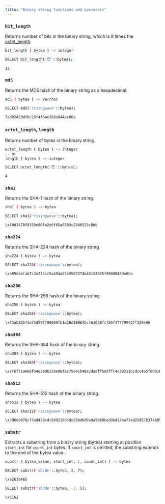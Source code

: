 ```yaml
---
title: "Binary string functions and operators"
---
```


### `bit_length`[](#bit%5Flength "Direct link to bit_length")

Returns number of bits in the binary string, which is 8 times the [octet\_length](#octet%5Flength-length).

```bash
bit_length ( bytea ) -> integer
```

```bash
SELECT bit_length('😇'::bytea);
```

```bash
32
```

### `md5`

Returns the MD5 hash of the binary string as a hexadecimal.

```bash
md5 ( bytea ) -> varchar
```

```bash
SELECT md5('risingwave'::bytea);
```

```bash
7ad0245ddf6c26f4f6ae269a644ac00a
```

### `octet_length`, `length`

Returns number of bytes in the binary string.

```bash
octet_length ( bytea ) -> integer
-- or
length ( bytea ) -> integer
```

```bash
SELECT octet_length('😇'::bytea);
```

```bash
4
```

### `sha1`

Returns the SHA-1 hash of the binary string.

```bash
sha1 ( bytea ) -> bytea
```

```bash
SELECT sha1('risingwave'::bytea);
```

```bash
\x48d3478f8350c86fa2e6f65a5883c2046523c8bb
```

### `sha224`

Returns the SHA-224 hash of the binary string.

```bash
sha224 ( bytea ) -> bytea
```

```bash
SELECT sha224('risingwave'::bytea);
```

```bash
\xb898defab7c2e2f41c9a494a22e3567274b48123625f96008439e0bb
```


### `sha256`

Returns the SHA-256 hash of the binary string.

```bash
sha256 ( bytea ) -> bytea
```

```bash
SELECT sha256('risingwave'::bytea);
```

```bash
\x73ab8557da7bd59f798600fb1d18d18967bc763638fc456f477799437f229e06
```

### `sha384`
Returns the SHA-384 hash of the binary string.

```bash
sha384 ( bytea ) -> bytea
```

```bash
SELECT sha384('risingwave'::bytea);
```

```bash
\x7f6f71a068f04e3ed6338e06fec75941b48a2dadff58dffc4c39211b1dcc4a5f000168d1be49fd7b7e44094e7a7e627e
```

### `sha512`

Returns the SHA-512 hash of the binary string.

```bash
sha512 ( bytea ) -> bytea
```

```bash
SELECT sha512('risingwave'::bytea);
```

```bash
\x3d6d6078c75ad459cdc689216d5de35bd6d9a9a50b9bed96417aaf7ad25057b37460564f0ad23a589c655eda45026096a6bab08b3c863f0425cbfea64b5f84a8
```

### `substr`

Extracts a substring from a binary string (bytea) starting at position `start_int` for `count_int` bytes. If `count_int` is omitted, the substring extends to the end of the bytea value.

```bash
substr ( bytea_value, start_int, [, count_int] ) -> bytea
```

```bash
SELECT substr('abcde'::bytea, 2, 7);
```

```bash
\x62636465
```

```bash
SELECT substr('abcde'::bytea, -2, 5);
```

```bash
\x6162
```
